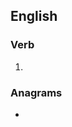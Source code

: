 ==English==

===Verb===
{{head|en|verb form}}

# {{en-third-person singular of|rebook}}

===Anagrams===
* {{anagrams|en|a=bekoors|bookers|brookes}}